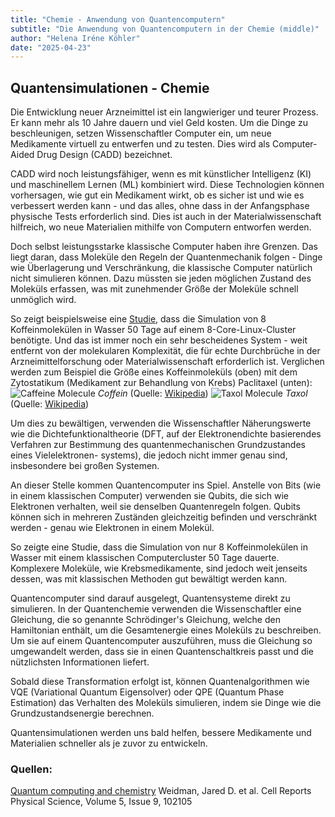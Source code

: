 ```yaml
---
title: "Chemie - Anwendung von Quantencomputern"
subtitle: "Die Anwendung von Quantencomputern in der Chemie (middle)"
author: "Helena Iréne Köhler"
date: "2025-04-23"
---
```


## Quantensimulationen - Chemie

Die Entwicklung neuer Arzneimittel ist ein langwieriger und teurer Prozess. Er kann mehr als 10 Jahre dauern und viel Geld kosten. Um die Dinge zu beschleunigen, setzen Wissenschaftler Computer ein, um neue Medikamente virtuell zu entwerfen und zu testen. Dies wird als Computer-Aided Drug Design (CADD) bezeichnet.

CADD wird noch leistungsfähiger, wenn es mit künstlicher Intelligenz (KI) und maschinellem Lernen (ML) kombiniert wird. Diese Technologien können vorhersagen, wie gut ein Medikament wirkt, ob es sicher ist und wie es verbessert werden kann - und das alles, ohne dass in der Anfangsphase physische Tests erforderlich sind. Dies ist auch in der Materialwissenschaft hilfreich, wo neue Materialien mithilfe von Computern entworfen werden.

Doch selbst leistungsstarke klassische Computer haben ihre Grenzen. Das liegt daran, dass Moleküle den Regeln der Quantenmechanik folgen - Dinge wie Überlagerung und Verschränkung, die klassische Computer natürlich nicht simulieren können. Dazu müssten sie jeden möglichen Zustand des Moleküls erfassen, was mit zunehmender Größe der Moleküle schnell unmöglich wird.

So zeigt beispielsweise eine [Studie](https://pubmed.ncbi.nlm.nih.gov/21812485/), dass die Simulation von 8 Koffeinmolekülen in Wasser 50 Tage auf einem 8-Core-Linux-Cluster benötigte. Und das ist immer noch ein sehr bescheidenes System - weit entfernt von der molekularen Komplexität, die für echte Durchbrüche in der Arzneimittelforschung oder Materialwissenschaft erforderlich ist. Verglichen werden zum Beispiel die Größe eines Koffeinmoleküls (oben) mit dem Zytostatikum (Medikament zur Behandlung von Krebs) Paclitaxel (unten):
![Caffeine Molecule](/posts/assets/entries/qchemistry/caffeinemol.png)
_Coffein_ (Quelle: [Wikipedia](https://en.m.wikipedia.org/wiki/File:Caffeine_%281%29_3D_ball.png))
![Taxol Molecule](/posts/assets/entries/qchemistry/taxolmol.png)
_Taxol_ (Quelle: [Wikipedia](https://en.m.wikipedia.org/wiki/File:Taxol%28Paclitaxel%293D.png))

Um dies zu bewältigen, verwenden die Wissenschaftler Näherungswerte wie die Dichtefunktionaltheorie (DFT, auf der Elektronendichte basierendes Verfahren zur Bestimmung des quantenmechanischen Grundzustandes eines Vielelektronen- systems), die jedoch nicht immer genau sind, insbesondere bei großen Systemen.

An dieser Stelle kommen Quantencomputer ins Spiel. Anstelle von Bits (wie in einem klassischen Computer) verwenden sie Qubits, die sich wie Elektronen verhalten, weil sie denselben Quantenregeln folgen. Qubits können sich in mehreren Zuständen gleichzeitig befinden und verschränkt werden - genau wie Elektronen in einem Molekül.

So zeigte eine Studie, dass die Simulation von nur 8 Koffeinmolekülen in Wasser mit einem klassischen Computercluster 50 Tage dauerte. Komplexere Moleküle, wie Krebsmedikamente, sind jedoch weit jenseits dessen, was mit klassischen Methoden gut bewältigt werden kann.

Quantencomputer sind darauf ausgelegt, Quantensysteme direkt zu simulieren. In der Quantenchemie verwenden die Wissenschaftler eine Gleichung, die so genannte Schrödinger's Gleichung, welche den Hamiltonian enthält, um die Gesamtenergie eines Moleküls zu beschreiben. Um sie auf einem Quantencomputer auszuführen, muss die Gleichung so umgewandelt werden, dass sie in einen Quantenschaltkreis passt und die nützlichsten Informationen liefert.

Sobald diese Transformation erfolgt ist, können Quantenalgorithmen wie VQE (Variational Quantum Eigensolver) oder QPE (Quantum Phase Estimation) das Verhalten des Moleküls simulieren, indem sie Dinge wie die Grundzustandsenergie berechnen.

Quantensimulationen werden uns bald helfen, bessere Medikamente und Materialien schneller als je zuvor zu entwickeln.

### Quellen:

[Quantum computing and chemistry](<https://www.cell.com/cell-reports-physical-science/fulltext/S2666-3864(24)00383-7?_returnURL=https%3A%2F%2Flinkinghub.elsevier.com%2Fretrieve%2Fpii%2FS2666386424003837%3Fshowall%3Dtrue>)
Weidman, Jared D. et al.
Cell Reports Physical Science, Volume 5, Issue 9, 102105
